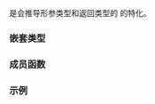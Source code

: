 {{cpp/title|bit_not&lt;void&gt;}}
{{cpp/utility/functional/navbar}}
{{ddcl|header=functional|since=c++14|
template&lt;&gt;
class bit_not&lt;void&gt;;
}}

{{c/core|std::bit_not&lt;void&gt;}} 是会推导形参类型和返回类型的 {{lc|std::bit_not}} 的特化。

===嵌套类型===
{{dsc begin}}
{{dsc hitem|嵌套类型|定义}}
{{dsc|{{tt|is_transparent}}|[[cpp/utility/functional#透明函数对象|未指定]]}}
{{dsc end}}

===成员函数===
{{dsc begin}}
{{dsc mem fun|cpp/utility/functional/bit_not_void|title=operator()|inlinemem=true|应用 {{tt|operator~}} 到它的实参}}
{{dsc end}}

{{member|{{small|std::bit_not&lt;void&gt;::}}operator()|2=
{{ddcl|1=
template&lt; class T &gt;
constexpr auto operator()( T&amp;&amp; arg ) const
    -&gt; decltype(~std::forward&lt;T&gt;(arg));
}}

返回 {{c|~std::forward&lt;T&gt;(arg)}} 的结果。

===参数===
{{par begin}}
{{par|arg|要逐位非的值}}
{{par end}}

===返回值===
{{c|~std::forward&lt;T&gt;(arg)}}。
}}

===示例===
{{example}}

{{langlinks|en|es|ja|ru}}